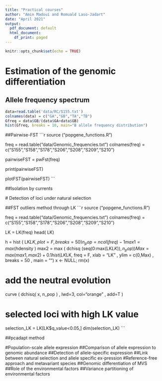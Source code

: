 ```yaml
---
title: "Practical courses"
author: "Amin Madoui and Romuald Laso-Jadart"
date: "April 2021"
output:
  pdf_document: default
  html_document:
    df_print: paged
---
```


```r
knitr::opts_chunk$set(echo = TRUE)
```

#   Estimation of the genomic differentiation
##    Allele frequency spectrum

 ```r
 data=read.table('data/RC/S155.txt')
 colnames(data) = c("GA","GB","TA","TB")
 Gfreq = data$GB/(data$GA+data$GB)
 hist(Gfreq, breaks = 10, main="B allele frequency distribution")
 ```
 ##Pairwise-FST
 ```r
source ("popgene_functions.R")
 
freq = read.table("data/Genomic_frequencies.txt")
colnames(freq) = c("S155","S158","S178","S206","S208","S209","S210")

pairwiseFST = pwFst(freq)

print(pairwiseFST)
 
plotFST(pairwiseFST)
 ```
 
 ##Isolation by currents   
 
 
 # Detection of loci under natural selection
 
 ##FST outliers method through LK
  ```r
source ("popgene_functions.R")
 
freq = read.table("data/Genomic_frequencies.txt")
colnames(freq) = c("S155","S158","S178","S206","S208","S209","S210")

LK = LK(freq)
head( LK)

h = hist ( LK$LK , plot = F, breaks = 50 )
n_pop = ncol(freq)-1
max1 = max ( h$density )
max2 = max ( dchisq (seq(0:max(LK$LK)), n_pop ))
Max = max (max1, max2) + 0.1
hist ( LK$LK, freq = F, xlab = "LK" , ylim = c(0,Max) , breaks = 50 , main = "")
x <- NULL; rm(x)

# add the neutral evolution
curve ( dchisq( x, n_pop ) , lwd=3, col="orange" , add=T )

# selected loci with high LK value
selection_LK = LK[LK$q_value<0.05,]
dim(selection_LK)
 ```
 
 ##pcadapt method
 
 #Population-scale allele expression
 ##Comparison of allele expression to genomic abundance
 ##Detection of allele-specific expression
 ##Link between natural selection and allele specific ex-pression
 #Reference-free approach and metavariant species
 ##Genomic differentiation of MVS
 ##Role of the environmental factors
 ##Variance partitioning of environmental factors



